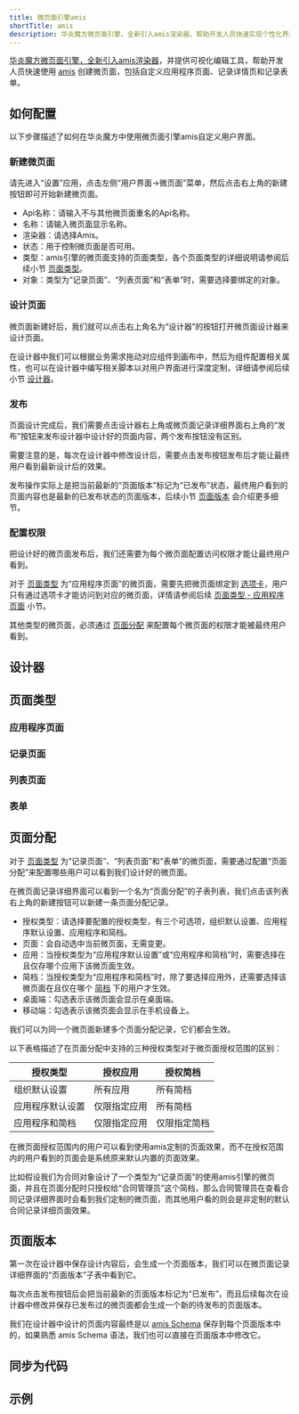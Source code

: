 ```yaml
---
title: 微页面引擎amis
shortTitle: amis
description: 华炎魔方微页面引擎，全新引入amis渲染器，帮助开发人员快速实现个性化界面需求。
---
```


[华炎魔方微页面引擎，全新引入amis渲染器](/blogs/amis)，并提供可视化编辑工具，帮助开发人员快速使用 [amis](https://aisuda.bce.baidu.com/amis) 创建微页面，包括自定义应用程序页面、记录详情页和记录表单。

## 如何配置

以下步骤描述了如何在华炎魔方中使用微页面引擎amis自定义用户界面。

### 新建微页面

请先进入“设置”应用，点击左侧“用户界面->微页面”菜单，然后点击右上角的新建按钮即可开始新建微页面。

- Api名称：请输入不与其他微页面重名的Api名称。
- 名称：请输入微页面显示名称。 
- 渲染器：请选择Amis。
- 状态：用于控制微页面是否可用。
- 类型：amis引擎的微页面支持的页面类型，各个页面类型的详细说明请参阅后续小节 [页面类型](#页面类型)。
- 对象：类型为“记录页面”、“列表页面”和“表单”时，需要选择要绑定的对象。

### 设计页面

微页面新建好后，我们就可以点击右上角名为“设计器”的按钮打开微页面设计器来设计页面。

在设计器中我们可以根据业务需求拖动对应组件到画布中，然后为组件配置相关属性，也可以在设计器中编写相关脚本以对用户界面进行深度定制，详细请参阅后续小节 [设计器](#设计器)。

### 发布

页面设计完成后，我们需要点击设计器右上角或微页面记录详细界面右上角的“发布”按钮来发布设计器中设计好的页面内容，两个发布按钮没有区别。

需要注意的是，每次在设计器中修改设计后，需要点击发布按钮发布后才能让最终用户看到最新设计后的效果。

发布操作实际上是把当前最新的“页面版本”标记为“已发布”状态，最终用户看到的页面内容也是最新的已发布状态的页面版本，后续小节 [页面版本](#页面版本) 会介绍更多细节。

### 配置权限

把设计好的微页面发布后，我们还需要为每个微页面配置访问权限才能让最终用户看到。

对于 [页面类型](#页面类型) 为“应用程序页面”的微页面，需要先把微页面绑定到 [选项卡](/docs/admin/tab)，用户只有通过选项卡才能访问到对应的微页面，详情请参阅后续 [页面类型 - 应用程序页面](#应用程序页面) 小节。

其他类型的微页面，必须通过 [页面分配](#页面分配) 来配置每个微页面的权限才能被最终用户看到。

## 设计器

## 页面类型

### 应用程序页面

### 记录页面

### 列表页面

### 表单

## 页面分配

对于 [页面类型](#页面类型) 为“记录页面”、“列表页面”和“表单”的微页面，需要通过配置“页面分配”来配置哪些用户可以看到我们设计好的微页面。

在微页面记录详细界面可以看到一个名为“页面分配”的子表列表，我们点击该列表右上角的新建按钮可以新建一条页面分配记录。

- 授权类型：请选择要配置的授权类型，有三个可选项，组织默认设置、应用程序默认设置、应用程序和简档。
- 页面：会自动选中当前微页面，无需变更。
- 应用：当授权类型为“应用程序默认设置”或“应用程序和简档”时，需要选择在且仅存哪个应用下该微页面生效。
- 简档：当授权类型为“应用程序和简档”时，除了要选择应用外，还需要选择该微页面在且仅在哪个 [简档](/docs/protocol/permissions#简档/权限集) 下的用户才生效。
- 桌面端：勾选表示该微页面会显示在桌面端。
- 移动端：勾选表示该微页面会显示在手机设备上。

我们可以为同一个微页面新建多个页面分配记录，它们都会生效。

以下表格描述了在页面分配中支持的三种授权类型对于微页面授权范围的区别：

| 授权类型 | 授权应用 | 授权简档 |
|----|----|----|
| 组织默认设置 | 所有应用 | 所有简档 |
| 应用程序默认设置 | 仅限指定应用 | 所有简档 |
| 应用程序和简档 | 仅限指定应用 | 仅限指定简档 |

在微页面授权范围内的用户可以看到使用amis定制的页面效果，而不在授权范围内的用户看到的页面会是系统原来默认内置的页面效果。

比如假设我们为合同对象设计了一个类型为“记录页面”的使用amis引擎的微页面，并且在页面分配时只授权给“合同管理员”这个简档，那么合同管理员在查看合同记录详细界面时会看到我们定制的微页面，而其他用户看的则会是非定制的默认合同记录详细页面效果。

## 页面版本

第一次在设计器中保存设计内容后，会生成一个页面版本，我们可以在微页面记录详细界面的“页面版本”子表中看到它。

每次点击发布按钮后会把当前最新的页面版本标记为“已发布”，而且后续每次在设计器中修改并保存已发布过的微页面都会生成一个新的待发布的页面版本。

我们在设计器中设计的页面内容最终是以 [amis Schema](https://aisuda.bce.baidu.com/amis/zh-CN/docs/types/schemanode) 保存到每个页面版本中的，如果熟悉 amis Schema 语法，我们也可以直接在页面版本中修改它。

## 同步为代码

## 示例
